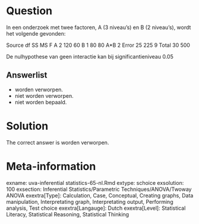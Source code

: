 Question
========

In een onderzoek met twee factoren, A (3 niveau's) en B (2 niveau's), wordt het volgende gevonden:

Source df SS MS F
A 2 120 60
B 1 80 80
A*B 2
Error 25 225 9
Total 30 500

De nulhypothese van geen interactie kan bij significantieniveau 0.05 

Answerlist
----------
* worden verworpen.
* niet worden verworpen.
* niet worden bepaald.

Solution
========

The correct answer is  worden verworpen. 

Meta-information
================
exname: uva-inferential statistics-65-nl.Rmd 
extype: schoice 
exsolution: 100 
exsection: Inferential Statistics/Parametric Techniques/ANOVA/Twoway ANOVA
exextra[Type]: Calculation, Case, Conceptual, Creating graphs, Data manipulation, Interpretating graph, Interpretating output, Performing analysis, Test choice 
exextra[Langauge]: Dutch 
exextra[Level]: Statistical Literacy, Statistical Reasoning, Statistical Thinking 
